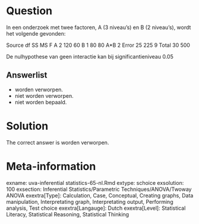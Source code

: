 Question
========

In een onderzoek met twee factoren, A (3 niveau's) en B (2 niveau's), wordt het volgende gevonden:

Source df SS MS F
A 2 120 60
B 1 80 80
A*B 2
Error 25 225 9
Total 30 500

De nulhypothese van geen interactie kan bij significantieniveau 0.05 

Answerlist
----------
* worden verworpen.
* niet worden verworpen.
* niet worden bepaald.

Solution
========

The correct answer is  worden verworpen. 

Meta-information
================
exname: uva-inferential statistics-65-nl.Rmd 
extype: schoice 
exsolution: 100 
exsection: Inferential Statistics/Parametric Techniques/ANOVA/Twoway ANOVA
exextra[Type]: Calculation, Case, Conceptual, Creating graphs, Data manipulation, Interpretating graph, Interpretating output, Performing analysis, Test choice 
exextra[Langauge]: Dutch 
exextra[Level]: Statistical Literacy, Statistical Reasoning, Statistical Thinking 
